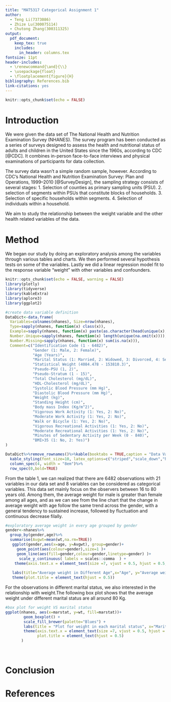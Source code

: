 ```yaml
---
title: "MAT5317 Categorical Assignment 1"
author: 
  - Teng Li(7373086)
  - Zhize Lu(300075114) 
  - Chutong Zhang(300311325)
output: 
  pdf_document: 
    keep_tex: true
    includes:
      in_header: columns.tex
fontsize: 11pt
header-includes: 
  - \renewcommand{\and}{\\}
  - \usepackage{float}
  - \floatplacement{figure}{H}
bibliography: References.bib
link-citations: yes
---
```


```r
knitr::opts_chunk$set(echo = FALSE)
```

# Introduction

We were given the data set of The National Health and Nutrition Examination Survey (NHANES). The survey program has been conducted as a series of surveys designed to assess the health and nutritional status of adults and children in the United States since the 1960s, according to CDC [@CDC]. It combines in-person face-to-face interviews and physical examinations of participants for data collection.

The survey data wasn't a simple random sample, however. According to CDC's National Health and Nutrition Examination Survey: Plan and Operations, 1999--2010 [@SurveyDesign], the sampling strategy consists of several stages: 1. Selection of counties as primary sampling units (PSU). 2. selection of segments within PSUs that constitute blocks of households. 3. Selection of specific households within segments. 4. Selection of individuals within a household.

We aim to study the relationship between the weight variable and the other health related variables of the data.

# Method

We began our study by doing an exploratory analysis among the variables through various tables and charts. We then performed several hypothesis tests on some of the variables. Lastly we did a linear regression model fit to the response variable "weight" with other variables and confounders.

```r
knitr::opts_chunk$set(echo = FALSE, warning = FALSE)
library(plotly)
library(tidyverse)
library(kableExtra)
library(aplore3)
library(ggplot2)
```

```r
#create data variable definition
DataDict<-data.frame(
  Variables=colnames(nhanes), Size=nrow(nhanes), 
  Type=sapply(nhanes, function(x) class(x)),
  Example=sapply(nhanes, function(x) paste(as.character(head(unique(x),3)), collapse = ", ")),
  Number.Unique=sapply(nhanes, function(x) length(unique(na.omit(x)))),
  Number.Missing=sapply(nhanes, function(x) sum(is.na(x))),
  Comment=c("Identification Code (1 - 6482)",
            "Gender (1: Male, 2: Female)",
            "Age (Years)",
            "Marital Status (1: Married, 2: Widowed, 3: Divorced, 4: Separated, 5: Never Married, 6: Living Together)",
            "Statistical Weight (4084.478 - 153810.3)",
            "Pseudo-PSU (1, 2)",
            "Pseudo-Stratum (1 - 15)",
            "Total Cholesterol (mg/dL)",
            "HDL-Cholesterol (mg/dL)",
            "Systolic Blood Pressure (mm Hg)",
            "Diastolic Blood Pressure (mm Hg)",
            "Weight (kg)", 
            "Standing Height (cm)",  
            "Body mass Index (Kg/m^2)",
            "Vigorous Work Activity (1: Yes, 2: No)",
            "Moderate Work Activity (1: Yes, 2: No)",
            "Walk or Bicycle (1: Yes, 2: No)",
            "Vigorous Recreational Activities (1: Yes, 2: No)",
            "Moderate Recreational Activities (1: Yes, 2: No)",
            "Minutes of Sedentary Activity per Week (0 - 840)",
            "BMI>35 (1: No, 2: Yes)")
)

DataDict%>%remove_rownames()%>%kable(booktabs = TRUE,caption = "Data Variable Definition")%>%
  kable_styling(font_size=10, latex_options=c("striped","scale_down","hold_position"))%>%
  column_spec(4, width = "8em")%>%
  row_spec(0,bold=TRUE)
```

From the table 1, we can realized that there are 6482 observations with 21 variables in our data set and 8 variables can be considered as categorical variables. This data set mainly focus on the observers between 16 to 80 years old. Among them, the average weight for male is greater than female among all ages, and as we can see from the line chart that the change in average weight with age follow the same trend across the gender, with a general tendency to sustained increase, followed by fluctuation and continuous decrease filally.
```r
#exploratory average weight in every age grouped by gender
gender<-nhanes%>%
  group_by(gender,age)%>%
  summarise(Avgwt=mean(wt,na.rm=TRUE))
   ggplot(gender,aes(x=age, y=Avgwt), group=gender)+
     geom_point(aes(colour=gender),size=1 )+
     geom_line(aes(fill=gender,colour=gender,linetype=gender) )+
      scale_y_continuous( labels = scales::comma  ) +
    theme(axis.text.x = element_text(size =7, vjust = 0.5, hjust = 0.5, angle = 45))+
   
   labs(title="Average weight in Different Age",x="Age", y="Average weight (Kg)")+
   theme(plot.title = element_text(hjust = 0.5))
```

For the observations in different marital status, we also interested in the relationship with weight.The following box plot shows that the average weight under different marital status are all around 80 Kg.

```r
#box plot for weight VS marital status
ggplot(nhanes, aes(x=marstat, y=wt, fill=marstat))+
        geom_boxplot() + 
        scale_fill_brewer(palette="Blues") +
        labs(title = "Plot for weight in each marital status", x="Marital Status", y="Weight (Kg)")+
        theme(axis.text.x = element_text(size =7, vjust = 0.5, hjust = 0.5, angle = 45),
              plot.title = element_text(hjust = 0.5)
       )

  

```

# Conclusion

# References
